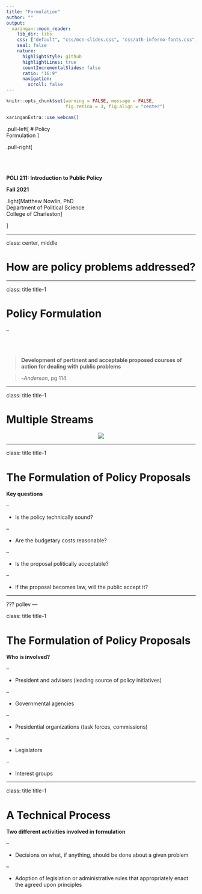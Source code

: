```yaml
---
title: "Formulation"
author: ""
output:
  xaringan::moon_reader:
    lib_dir: libs
    css: ["default", "css/mcn-slides.css", "css/ath-inferno-fonts.css", "css/animate.css"]
    seal: false
    nature:
      highlightStyle: github
      highlightLines: true
      countIncrementalSlides: false
      ratio: "16:9"
      navigation:
        scroll: false
---
```

  
```r
knitr::opts_chunk$set(warning = FALSE, message = FALSE, 
                      fig.retina = 3, fig.align = "center")
```

```r
xaringanExtra::use_webcam()
```

.pull-left[
# Policy <br> Formulation 
<figure>
  <img src="sticker.jpg" width="%">
</figure>
]

.pull-right[

</br>
</br>
</br>
**POLI 211: Introduction to Public Policy**

**Fall 2021**

.light[Matthew Nowlin, PhD<br>
Department of Political Science<br>
College of Charleston
]

]

---

class: center, middle

# How are policy problems addressed? 

---

class: title title-1

# Policy Formulation 

--

</br>
</br>

> **Development of pertinent and acceptable proposed courses of action for dealing with public problems**

> -*Anderson*, pg 114 

---

class: title title-1

# Multiple Streams 

<figure>
<center>
  <img src="img/streams.png" width="%">
</figure>

---

class: title title-1

# The Formulation of Policy Proposals

**Key questions**

--

* Is the policy technically sound?

--

* Are the budgetary costs reasonable?

--

* Is the proposal politically acceptable?

--

* If the proposal becomes law, will the public accept it?

---


???
pollev
---

class: title title-1

# The Formulation of Policy Proposals

**Who is involved?** 

--

* President and advisers (leading source of policy initiatives)

--

* Governmental agencies

--

* Presidential organizations (task forces, commissions)

--

* Legislators

--

* Interest groups

---

class: title title-1

# A Technical Process

**Two different activities involved in formulation**

--

* Decisions on what, if anything, should be done about a given problem

--

* Adoption of legislation or administrative rules that appropriately enact the agreed upon principles



